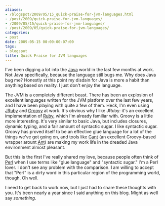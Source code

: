 ```yaml
---
aliases:
- /blogspot/2009/05/15_quick-praise-for-jvm-languages.html
- /post/2009/quick-praise-for-jvm-languages/
- /2009/05/15/quick-praise-for-jvm-languages/
- /post/2009/05/quick-praise-for-jvm-languages/
categories:
- post
date: 2009-05-15 00:00:00-07:00
tags:
- blogspot
title: Quick Praise for JVM languages
---
```


I've been digging a lot into the [Java][] world in the last few months at work.
Not Java specifically, because the language still bugs me. Why does Java bug
me? Honestly at this point my disdain for Java is more a habit than anything
based on reality. I just don't enjoy the language.

[Java]: https://www.java.com/
[JRuby]: http://jruby.org/
[Gant]: https://gant.github.io/
[Groovy]: http://www.groovy-lang.org/
[Ruby]: https://www.ruby-lang.org/en/
[Ant]: http://ant.apache.org/

The JVM is a completely different beast. There has been an explosion of
excellent languages written for the JVM platform over the last few years, and I
have been playing with quite a few of them. Heck, I'm even using [JRuby][] and
[Groovy][] at work. It's obvious why I like JRuby: it's an excellent
implementation of [Ruby][], which I'm already familiar with. Groovy is a little
more interesting. It's very similar to basic Java, but includes closures,
dynamic typing, and a fair amount of syntactic sugar. I like syntactic sugar.
Groovy has proved itself to be an effective glue language for a lot of the
things we've got going on, and tools like [Gant][] (an excellent Groovy-based
wrapper arount [Ant][]) are making my work life in the dreaded Java environment
almost pleasant.

[Perl]: https://www.perl.org

But this is the first I've really shared my love, because people often think of
[Perl][] when I use terms like "glue language" and "syntactic sugar." I'm a
Perl lover. I don't see any problem with the comparison. I am willing to accept
that "Perl" is a dirty word in this particular region of the programming world,
though. Oh well.

I need to get back to work now, but I just had to share these thoughts with
you. It's been nearly a year since I said anything on this blog. Might as well
say *something*.
